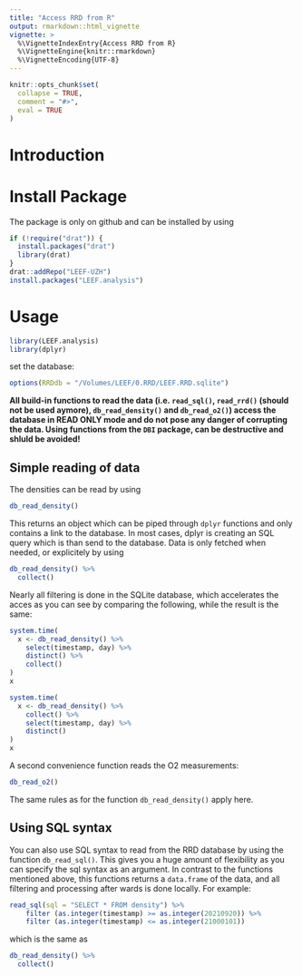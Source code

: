 ```yaml
---
title: "Access RRD from R"
output: rmarkdown::html_vignette
vignette: >
  %\VignetteIndexEntry{Access RRD from R}
  %\VignetteEngine{knitr::rmarkdown}
  %\VignetteEncoding{UTF-8}
---
```


```r
knitr::opts_chunk$set(
  collapse = TRUE,
  comment = "#>",
  eval = TRUE
)
```

# Introduction

# Install Package

The package is only on github and can be installed by using

```r
if (!require("drat")) {
  install.packages("drat")
  library(drat)
}
drat::addRepo("LEEF-UZH")
install.packages("LEEF.analysis")
```

# Usage

```r
library(LEEF.analysis)
library(dplyr)
```

set the database:
```r
options(RRDdb = "/Volumes/LEEF/0.RRD/LEEF.RRD.sqlite")
```

**All build-in functions to read the data (i.e. `read_sql()`, `read_rrd()` (should not be used aymore), `db_read_density()` and `db_read_o2()`) access the database in READ ONLY mode and do not pose any danger of corrupting the data. Using functions from the `DBI` package, can be destructive and shluld be avoided!**

## Simple reading of data
The densities can be read by using 

```r
db_read_density()
```

This returns an object which can be piped through `dplyr` functions and only contains a link to the database. In most cases, dplyr is creating an SQL query which is than send to the database. Data is only fetched when needed, or explicitely by using

```r
db_read_density() %>%
  collect()
```

Nearly all filtering is done in the SQLite database, which accelerates the acces as you can see by comparing the following, while the result is the same:

```r
system.time(
  x <- db_read_density() %>%
    select(timestamp, day) %>%
    distinct() %>%
    collect()
)
x
```

```r
system.time(
  x <- db_read_density() %>%
    collect() %>%
    select(timestamp, day) %>%
    distinct()
)
x
```

A second convenience function reads the O2 measurements:

```r
db_read_o2()

```

The same rules as for the function `db_read_density()` apply here.

## Using SQL syntax
You can also use SQL syntax to read from the RRD database by using the function `db_read_sql()`. This gives you a huge amount of flexibility as you can specify the sql syntax as an argument. In contrast to the functions mentioned above, this functions returns a `data.frame` of the data, and all filtering and processing after wards is done locally. For example:

```r
read_sql(sql = "SELECT * FROM density") %>%
    filter (as.integer(timestamp) >= as.integer(20210920)) %>%
    filter (as.integer(timestamp) <= as.integer(21000101))
```

which is the same as 
```r
db_read_density() %>%
  collect()
```
